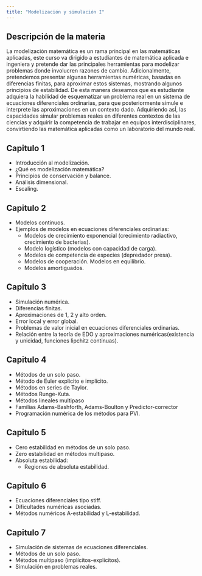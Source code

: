---
title: "Modelización y simulación I"
---

## Descripción de la materia
La modelización matemática es un rama principal en las matemáticas aplicadas, este curso va dirigido a estudiantes de matemática aplicada e ingeniera y pretende dar las principales herramientas para modelizar problemas donde involucren razones de cambio. Adicionalmente, pretendemos presentar algunas herramientas numéricas, basadas en diferencias finitas, para aproximar estos sistemas, mostrando algunos principios de estabilidad. De esta manera deseamos que es estudiante adquiera la habilidad de esquematizar un problema real en un sistema de ecuaciones diferenciales ordinarias, para que posteriormente simule e interprete las aproximaciones en un contexto dado. Adquiriendo asÍ, las capacidades simular problemas reales en diferentes contextos de las ciencias y adquirir la competencia de trabajar en equipos interdisciplinares, convirtiendo las matemática aplicadas como un laboratorio del mundo real.

## Capitulo 1 
-   Introducción al modelización.
-   ¿Qué es modelización matemática? 
-   Principios de conservación y balance.
-   Análisis dimensional. 
-   Escaling.

## Capitulo 2 
-   Modelos continuos.
-   Ejemplos de modelos en ecuaciones diferenciales ordinarias:
    -   Modelos de crecimiento exponencial (crecimiento radiactivo, crecimiento de bacterias).
    -   Modelo logístico (modelos con capacidad de carga). 
    -   Modelos de competencia de especies (depredador presa).
    -   Modelos de cooperación. Modelos en equilibrio.
    -   Modelos amortiguados.

## Capitulo 3 
-   Simulación numérica.
-   Diferencias finitas.
-   Aproximaciones de 1, 2 y alto orden. 
-   Error local y error global.
-   Problemas de valor inicial en ecuaciones diferenciales ordinarias.
-   Relación entre la teoría de EDO y aproximaciones numéricas(existencia y unicidad, funciones lipchitz continuas).

## Capitulo 4 
-   Métodos de un solo paso.
-   Método de Euler explicito e implícito. 
-   Métodos en series de Taylor.
-   Métodos Runge-Kuta. 
-   Métodos lineales multipaso
-   Familias Adams-Bashforth, Adams-Boulton y Predictor-corrector
-   Programación numérica de los métodos para PVI. 

## Capitulo 5 
-   Cero estabilidad en métodos de un solo paso. 
-   Zero estabilidad en métodos multipaso. 
-   Absoluta estabilidad:
    -   Regiones de absoluta estabilidad. 

## Capitulo 6 
-   Ecuaciones diferenciales tipo stiff. 
-   Dificultades numéricas asociadas. 
-   Métodos numéricos A-estabilidad y L-estabilidad. 

## Capitulo 7 
-   Simulación de sistemas de ecuaciones diferenciales. 
-   Métodos de un solo paso.
-   Métodos multipaso (implícitos-explícitos). 
-   Simulación en problemas reales.